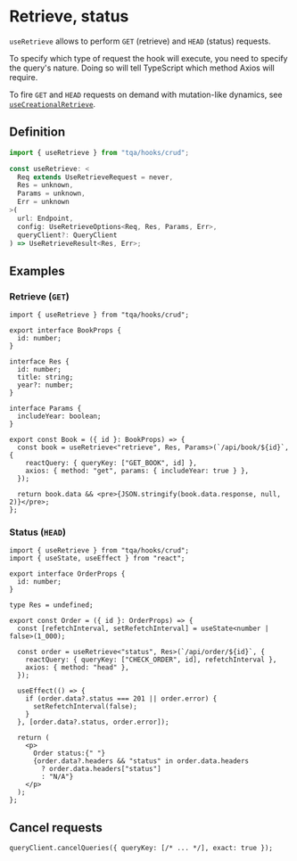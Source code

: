 # Retrieve, status

`useRetrieve` allows to perform `GET` (retrieve) and `HEAD` (status) requests.

To specify which type of request the hook will execute, you need to specify the
query's nature. Doing so will tell TypeScript which method Axios will require.

To fire `GET` and `HEAD` requests on demand with mutation-like dynamics, see
[`useCreationalRetrieve`](/alternative-hooks/creational-retrieve).

## Definition

```ts filename="Import statement (TypeScript)"
import { useRetrieve } from "tqa/hooks/crud";
```

```ts filename="Signature (TypeScript)" copy=false
const useRetrieve: <
  Req extends UseRetrieveRequest = never,
  Res = unknown,
  Params = unknown,
  Err = unknown
>(
  url: Endpoint,
  config: UseRetrieveOptions<Req, Res, Params, Err>,
  queryClient?: QueryClient
) => UseRetrieveResult<Res, Err>;
```

## Examples

### Retrieve (`GET`)

```tsx filename="TypeScript (TSX)"
import { useRetrieve } from "tqa/hooks/crud";

export interface BookProps {
  id: number;
}

interface Res {
  id: number;
  title: string;
  year?: number;
}

interface Params {
  includeYear: boolean;
}

export const Book = ({ id }: BookProps) => {
  const book = useRetrieve<"retrieve", Res, Params>(`/api/book/${id}`, {
    reactQuery: { queryKey: ["GET_BOOK", id] },
    axios: { method: "get", params: { includeYear: true } },
  });

  return book.data && <pre>{JSON.stringify(book.data.response, null, 2)}</pre>;
};
```

### Status (`HEAD`)

```tsx filename="TypeScript (TSX)"
import { useRetrieve } from "tqa/hooks/crud";
import { useState, useEffect } from "react";

export interface OrderProps {
  id: number;
}

type Res = undefined;

export const Order = ({ id }: OrderProps) => {
  const [refetchInterval, setRefetchInterval] = useState<number | false>(1_000);

  const order = useRetrieve<"status", Res>(`/api/order/${id}`, {
    reactQuery: { queryKey: ["CHECK_ORDER", id], refetchInterval },
    axios: { method: "head" },
  });

  useEffect(() => {
    if (order.data?.status === 201 || order.error) {
      setRefetchInterval(false);
    }
  }, [order.data?.status, order.error]);

  return (
    <p>
      Order status:{" "}
      {order.data?.headers && "status" in order.data.headers
        ? order.data.headers["status"]
        : "N/A"}
    </p>
  );
};
```

## Cancel requests

```tsx filename="TypeScript"
queryClient.cancelQueries({ queryKey: [/* ... */], exact: true });
```

